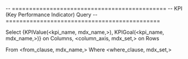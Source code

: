 -- =============================================
-- KPI (Key Performance Indicator) Query
-- =============================================

Select	{KPIValue(<kpi_name, mdx_name,>), KPIGoal(<kpi_name, mdx_name,>)} on Columns,
		<column_axis, mdx_set,> on Rows

From	<from_clause, mdx_name,>
Where	<where_clause, mdx_set,>